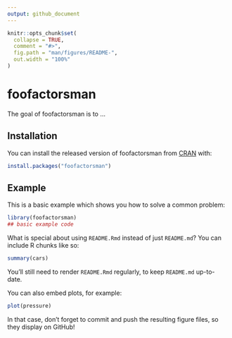 ---
output: github_document
---

<!-- README.md is generated from README.Rmd. Please edit that file -->

```{r, include = FALSE}
knitr::opts_chunk$set(
  collapse = TRUE,
  comment = "#>",
  fig.path = "man/figures/README-",
  out.width = "100%"
)
```

# foofactorsman

<!-- badges: start -->
<!-- badges: end -->

The goal of foofactorsman is to ...

## Installation

You can install the released version of foofactorsman from [CRAN](https://CRAN.R-project.org) with:

``` r
install.packages("foofactorsman")
```

## Example

This is a basic example which shows you how to solve a common problem:

```{r example}
library(foofactorsman)
## basic example code
```

What is special about using `README.Rmd` instead of just `README.md`? You can include R chunks like so:

```{r cars}
summary(cars)
```

You'll still need to render `README.Rmd` regularly, to keep `README.md` up-to-date.

You can also embed plots, for example:

```{r pressure, echo = FALSE}
plot(pressure)
```

In that case, don't forget to commit and push the resulting figure files, so they display on GitHub!
